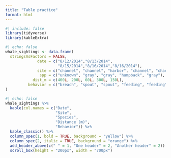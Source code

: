```yaml
---
title: "Table practice"
format: html
---
```


```r
#| include: false
library(tidyverse)
library(kableExtra)
```

```r
#| echo: false
whale_sightings <- data.frame(
  stringsAsFactors = FALSE,
              date = c("8/12/2014","8/13/2014",
                       "8/15/2014","8/16/2014","8/16/2014"),
              site = c("channel", "channel", "harbor", "channel", "channel"),
               spp = c("unknown", "gray", "gray", "humpback", "gray"),
            dist_m = c(400L, 200L, 60L, 300L, 150L),
          behavior = c("breach", "spout", "spout", "feeding", "feeding")
)


```

```r
#| echo: false
whale_sightings %>%
  kable(col.names = c("Date",
                      "Site",
                      "Species",
                      "Distance (m)",
                      "Behavior")) %>%
  kable_classic() %>%
  column_spec(1, bold = TRUE, background = "yellow") %>%
  column_spec(2, italic = TRUE, background = "orange") %>%
  add_header_above(c(" " = 1, "One header" = 2, "Another header" = 2)) %>%
  scroll_box(height = "200px", width = "700px")
```

